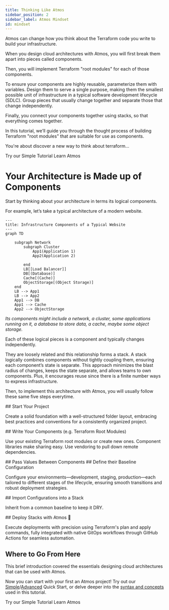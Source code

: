```yaml
---
title: Thinking Like Atmos
sidebar_position: 2
sidebar_label: Atmos Mindset
id: mindset
---
```


Atmos can change how you think about the Terraform code you write to build your infrastructure. 

When you design cloud architectures with Atmos, you will first break them apart into pieces called components. 

Then, you will implement Terraform "root modules" for each of those components. 

To ensure your components are highly reusable, parameterize them with variables. 
Design them to serve a single purpose, making them the smallest possible unit of infrastructure in a typical 
software development lifecycle (SDLC). Group pieces that usually change together and separate those that change independently.

Finally, you connect your components together using stacks, so that everything comes together. 

In this tutorial, we’ll guide you through the thought process of building Terraform "root modules" that are suitable for use as components.

You're about discover a new way to think about terraform... 

<Link
    to="/quick-start/simple"
    className="button button--lg button--primary">
    Try our Simple Tutorial
</Link>

<Link
    to="/core-concepts"
    className="button button--lg button--outline button--primary ml20">
    Learn Atmos
</Link>


<h1> Your Architecture is Made up of Components</h1>

Start by thinking about your architecture in terms its logical components.

For example, let’s take a typical architecture of a modern website. 

```mermaid
---
title: Infrastructure Components of a Typical Website
---
graph TD

    subgraph Network
        subgraph Cluster
            App1(Application 1)
            App2(Application 2)

        end
        LB[[Load Balancer]]
        DB[(Database)]
        Cache[(Cache)]
        ObjectStorage[(Object Storage)]
    end
    LB --> App1
    LB --> App2
    App1 --> DB
    App1 --> Cache
    App2 --> ObjectStorage
```
<i>Its components might include a network, a cluster, some applications running on it, a database to store data, a cache, maybe some object storage.</i>
<br/>

Each of these logical pieces is a component and typically changes independently.

They are loosely related and this relationship forms a stack. A stack logically combines components without tightly coupling them,
ensuring each component’s state is separate. This approach minimizes the blast radius of changes, keeps the state separate, and 
allows teams to own components. Plus, it encourages reuse since there is a finite number ways to express infrastructure.

Then, to implement this architecture with Atmos, you will usually follow these same five steps everytime.


<Step>
## <StepNumber/> Start Your Project

Create a solid foundation with a well-structured folder layout, embracing best practices and conventions for a consistently organized project.

<Screengrab title="Start your Project" command="# here's an example of what your folder structure will like..." slug="demo-stacks/start-your-project" />

</Step>


<Step>
## <StepNumber/> Write Your Components (e.g. Terraform Root Modules)

Use your existing Terraform root modules or create new ones. Component libraries make sharing easy. 
Use vendoring to pull down remote dependencies.
<Screengrab title="Write your Components" command="# Then write your terraform root modules..." slug="demo-stacks/write-your-components" />

</Step>

<Step>
## <StepNumber/> Pass Values Between Components
</Step>

<Step>
## <StepNumber/> Define their Baseline Configuration

Configure your environments—development, staging, production—each tailored to different stages of the lifecycle, ensuring smooth transitions and robust deployment strategies.

<Screengrab title="Define your Stacks" command="# Configure your stacks using YAML... easily import and inherit settings" slug="demo-stacks/define-your-stacks" />

                
</Step>

<Step>
## <StepNumber/> Import Configurations into a Stack

 Inherit from a common baseline to keep it DRY.
</Step>

<Step>
## <StepNumber/> Deploy Stacks with Atmos 🚀


Execute deployments with precision using Terraform's plan and apply commands, fully integrated with native GitOps workflows through GitHub Actions for seamless automation.

<Screengrab title="Atmos Stacks" command="# Deploy your stacks with the console UI or using GitHub Actions" slug="demo-stacks/deploy" />

</Step>

## Where to Go From Here

This brief introduction covered the essentials designing cloud architectures that can be used with Atmos.

Now you can start with your first an Atmos project! Try out our [Simple](/quick-start/simple)/[Advanced](/quick-start/advanced) Quick Start, 
or delve deeper into the [syntax and concepts](/core-concepts) used in this tutorial.

<Link
    to="/quick-start/simple"
    className="button button--lg button--primary">
    Try our Simple Tutorial
</Link>

<Link
    to="/core-concepts"
    className="button button--lg button--outline button--primary ml20">
    Learn Atmos
</Link>
